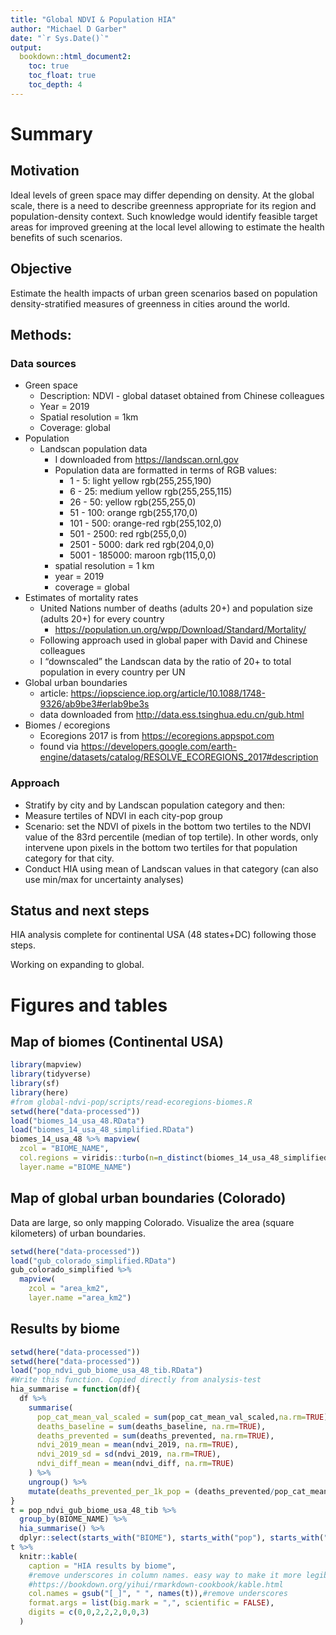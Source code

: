 ```yaml
---
title: "Global NDVI & Population HIA"
author: "Michael D Garber"
date: "`r Sys.Date()`"
output:
  bookdown::html_document2:
    toc: true
    toc_float: true
    toc_depth: 4
---
```


# Summary 

## Motivation

Ideal levels of green space may differ depending on density. At the global scale, there is a need to describe greenness appropriate for its region and population-density context. Such knowledge would identify feasible target areas for improved greening at the local level allowing to estimate the health benefits of such scenarios.

## Objective

Estimate the health impacts of urban green scenarios based on population density-stratified measures of greenness in cities around the world.

## Methods:

### Data sources

-   Green space
    -   Description: NDVI - global dataset obtained from Chinese colleagues
    -   Year = 2019
    -   Spatial resolution = 1km
    -   Coverage: global
-   Population
    -   Landscan population data
        -   I downloaded from <https://landscan.ornl.gov>
        -   Population data are formatted in terms of RGB values:
            -   1 - 5: light yellow rgb(255,255,190)
            -   6 - 25: medium yellow rgb(255,255,115)
            -   26 - 50: yellow rgb(255,255,0)
            -   51 - 100: orange rgb(255,170,0)
            -   101 - 500: orange-red rgb(255,102,0)
            -   501 - 2500: red rgb(255,0,0)
            -   2501 - 5000: dark red rgb(204,0,0)
            -   5001 - 185000: maroon rgb(115,0,0)
        -   spatial resolution = 1 km
        -   year = 2019
        -   coverage = global
-   Estimates of mortality rates
    -   United Nations number of deaths (adults 20+) and population size (adults 20+) for every country
        -   <https://population.un.org/wpp/Download/Standard/Mortality/>
    -   Following approach used in global paper with David and Chinese colleagues
    -   I "downscaled" the Landscan data by the ratio of 20+ to total population in every country per UN
-   Global urban boundaries
    -   article: <https://iopscience.iop.org/article/10.1088/1748-9326/ab9be3#erlab9be3s>
    -   data downloaded from <http://data.ess.tsinghua.edu.cn/gub.html>
-   Biomes / ecoregions
    -   Ecoregions 2017 is from <https://ecoregions.appspot.com>
    -   found via <https://developers.google.com/earth-engine/datasets/catalog/RESOLVE_ECOREGIONS_2017#description>

### Approach

-   Stratify by city and by Landscan population category and then:
-   Measure tertiles of NDVI in each city-pop group
-   Scenario: set the NDVI of pixels in the bottom two tertiles to the NDVI value of the 83rd percentile (median of top tertile). In other words, only intervene upon pixels in the bottom two tertiles for that population category for that city.
-   Conduct HIA using mean of Landscan values in that category (can also use min/max for uncertainty analyses)

## Status and next steps

HIA analysis complete for continental USA (48 states+DC) following those steps.

Working on expanding to global.

# Figures and tables 
## Map of biomes (Continental USA)
```r
library(mapview)
library(tidyverse)
library(sf)
library(here)
#from global-ndvi-pop/scripts/read-ecoregions-biomes.R
setwd(here("data-processed"))
load("biomes_14_usa_48.RData")
load("biomes_14_usa_48_simplified.RData")
biomes_14_usa_48 %>% mapview(
  zcol = "BIOME_NAME",
  col.regions = viridis::turbo(n=n_distinct(biomes_14_usa_48_simplified$BIOME_NAME)),
  layer.name ="BIOME_NAME")
```

## Map of global urban boundaries (Colorado)
Data are large, so only mapping Colorado.
Visualize the area (square kilometers) of urban boundaries.
```r
setwd(here("data-processed"))
load("gub_colorado_simplified.RData")
gub_colorado_simplified %>%
  mapview(
    zcol = "area_km2",
    layer.name ="area_km2")
```

## Results by biome
```r
setwd(here("data-processed"))
setwd(here("data-processed"))
load("pop_ndvi_gub_biome_usa_48_tib.RData")
#Write this function. Copied directly from analysis-test
hia_summarise = function(df){
  df %>% 
    summarise(
      pop_cat_mean_val_scaled = sum(pop_cat_mean_val_scaled,na.rm=TRUE),
      deaths_baseline = sum(deaths_baseline, na.rm=TRUE),
      deaths_prevented = sum(deaths_prevented, na.rm=TRUE),
      ndvi_2019_mean = mean(ndvi_2019, na.rm=TRUE),
      ndvi_2019_sd = sd(ndvi_2019, na.rm=TRUE),
      ndvi_diff_mean = mean(ndvi_diff, na.rm=TRUE)
    ) %>% 
    ungroup() %>% 
    mutate(deaths_prevented_per_1k_pop = (deaths_prevented/pop_cat_mean_val_scaled)*1000) 
}
t = pop_ndvi_gub_biome_usa_48_tib %>% 
  group_by(BIOME_NAME) %>% 
  hia_summarise() %>% 
  dplyr::select(starts_with("BIOME"), starts_with("pop"), starts_with("ndvi"),starts_with("deaths") )
t %>% 
  knitr::kable(
    caption = "HIA results by biome",
    #remove underscores in column names. easy way to make it more legible.
    #https://bookdown.org/yihui/rmarkdown-cookbook/kable.html
    col.names = gsub("[_]", " ", names(t)),#remove underscores
    format.args = list(big.mark = ",", scientific = FALSE),
    digits = c(0,0,2,2,2,0,0,3)
  )

```

